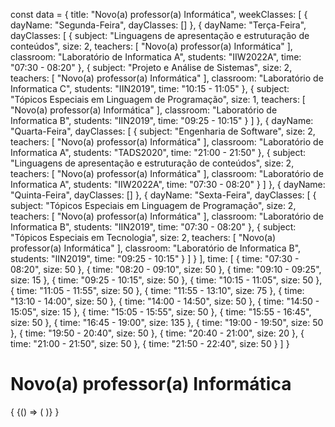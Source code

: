 const data = {
  title: "Novo(a) professor(a) Informática",
  weekClasses: [
    {
      dayName: "Segunda-Feira",
      dayClasses: []
    },
    {
      dayName: "Terça-Feira",
      dayClasses: [
        {
          subject: "Linguagens de apresentação e estruturação de conteúdos",
          size: 2,
          teachers: [
            "Novo(a) professor(a) Informática"
          ],
          classroom: "Laboratório de Informatica A",
          students: "IIW2022A",
          time: "07:30 - 08:20"
        },
        {
          subject: "Projeto e Análise de Sistemas",
          size: 2,
          teachers: [
            "Novo(a) professor(a) Informática"
          ],
          classroom: "Laboratório de Informatica C",
          students: "IIN2019",
          time: "10:15 - 11:05"
        },
        {
          subject: "Tópicos Especiais em Linguagem de Programação",
          size: 1,
          teachers: [
            "Novo(a) professor(a) Informática"
          ],
          classroom: "Laboratório de Informatica B",
          students: "IIN2019",
          time: "09:25 - 10:15"
        }
      ]
    },
    {
      dayName: "Quarta-Feira",
      dayClasses: [
        {
          subject: "Engenharia de Software",
          size: 2,
          teachers: [
            "Novo(a) professor(a) Informática"
          ],
          classroom: "Laboratório de Informatica A",
          students: "TADS2020",
          time: "21:00 - 21:50"
        },
        {
          subject: "Linguagens de apresentação e estruturação de conteúdos",
          size: 2,
          teachers: [
            "Novo(a) professor(a) Informática"
          ],
          classroom: "Laboratório de Informatica A",
          students: "IIW2022A",
          time: "07:30 - 08:20"
        }
      ]
    },
    {
      dayName: "Quinta-Feira",
      dayClasses: []
    },
    {
      dayName: "Sexta-Feira",
      dayClasses: [
        {
          subject: "Tópicos Especiais em Linguagem de Programação",
          size: 2,
          teachers: [
            "Novo(a) professor(a) Informática"
          ],
          classroom: "Laboratório de Informatica B",
          students: "IIN2019",
          time: "07:30 - 08:20"
        },
        {
          subject: "Tópicos Especiais em Tecnologia",
          size: 2,
          teachers: [
            "Novo(a) professor(a) Informática"
          ],
          classroom: "Laboratório de Informatica B",
          students: "IIN2019",
          time: "09:25 - 10:15"
        }
      ]
    }
  ],
  time: [
    {
      time: "07:30 - 08:20",
      size: 50
    },
    {
      time: "08:20 - 09:10",
      size: 50
    },
    {
      time: "09:10 - 09:25",
      size: 15
    },
    {
      time: "09:25 - 10:15",
      size: 50
    },
    {
      time: "10:15 - 11:05",
      size: 50
    },
    {
      time: "11:05 - 11:55",
      size: 50
    },
    {
      time: "11:55 - 13:10",
      size: 75
    },
    {
      time: "13:10 - 14:00",
      size: 50
    },
    {
      time: "14:00 - 14:50",
      size: 50
    },
    {
      time: "14:50 - 15:05",
      size: 15
    },
    {
      time: "15:05 - 15:55",
      size: 50
    },
    {
      time: "15:55 - 16:45",
      size: 50
    },
    {
      time: "16:45 - 19:00",
      size: 135
    },
    {
      time: "19:00 - 19:50",
      size: 50
    },
    {
      time: "19:50 - 20:40",
      size: 50
    },
    {
      time: "20:40 - 21:00",
      size: 20
    },
    {
      time: "21:00 - 21:50",
      size: 50
    },
    {
      time: "21:50 - 22:40",
      size: 50
    }
  ]
}

# Novo(a) professor(a) Informática

<div>
  {
    <BrowserOnly>
      {() => (
        <Grid
          title={data.title}
          weekClasses={data.weekClasses}
          time={data.time}
        />
      )}
    </BrowserOnly>
  }
</div>
